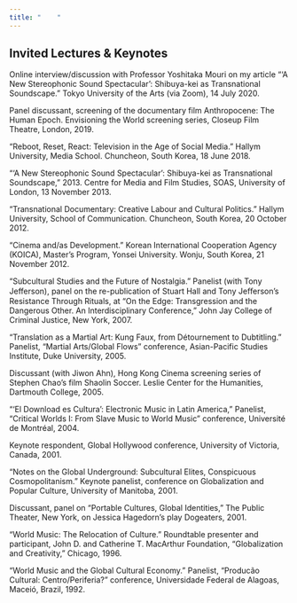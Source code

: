 ```yaml
---
title: "    "
---
```


## Invited Lectures & Keynotes

Online interview/discussion with Professor Yoshitaka Mouri on my article “‘A New Stereophonic Sound Spectacular’: Shibuya-kei as Transnational Soundscape.” Tokyo University of the Arts (via Zoom), 14 July 2020.

Panel discussant, screening of the documentary film Anthropocene: The Human Epoch. Envisioning the World screening series, Closeup Film Theatre, London, 2019.

“Reboot, Reset, React: Television in the Age of Social Media.” Hallym University, Media School. Chuncheon, South Korea, 18 June 2018.

“‘A New Stereophonic Sound Spectacular’: Shibuya-kei as Transnational Soundscape,” 2013. Centre for Media and Film Studies, SOAS, University of London, 13 November 2013.

“Transnational Documentary: Creative Labour and Cultural Politics.” Hallym University, School of Communication. Chuncheon, South Korea, 20 October 2012.

“Cinema and/as Development.” Korean International Cooperation Agency (KOICA), Master’s Program, Yonsei University. Wonju, South Korea, 21 November 2012.

“Subcultural Studies and the Future of Nostalgia.” Panelist (with Tony Jefferson), panel on the re-publication of Stuart Hall and Tony Jeﬀerson’s Resistance Through Rituals, at “On the Edge: Transgression and the Dangerous Other. An Interdisciplinary Conference,” John Jay College of Criminal Justice, New York, 2007.

“Translation as a Martial Art: Kung Faux, from Détournement to Dubtitling.” Panelist, “Martial Arts/Global Flows” conference, Asian-Pacific Studies Institute, Duke University, 2005.

Discussant (with Jiwon Ahn), Hong Kong Cinema screening series of Stephen Chao’s film Shaolin Soccer. Leslie Center for the Humanities, Dartmouth College, 2005.

“‘El Download es Cultura’: Electronic Music in Latin America,” Panelist, “Critical Worlds I: From Slave Music to World Music” conference, Université de Montréal, 2004.

Keynote respondent, Global Hollywood conference, University of Victoria, Canada, 2001.

“Notes on the Global Underground: Subcultural Elites, Conspicuous Cosmopolitanism.” Keynote panelist, conference on Globalization and Popular Culture, University of Manitoba, 2001.

Discussant, panel on “Portable Cultures, Global Identities,” The Public Theater, New York, on Jessica Hagedorn’s play Dogeaters, 2001.

“World Music: The Relocation of Culture.” Roundtable presenter and participant, John D. and Catherine T. MacArthur Foundation, “Globalization and Creativity,” Chicago, 1996.

“World Music and the Global Cultural Economy.” Panelist, “Producão Cultural: Centro/Periferia?” conference, Universidade Federal de Alagoas, Maceió, Brazil, 1992.
